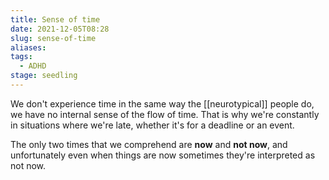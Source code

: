 ```yaml
---
title: Sense of time
date: 2021-12-05T08:28
slug: sense-of-time
aliases:
tags:
  - ADHD
stage: seedling
---
```



We don't experience time in the same way the [[neurotypical]] people do, we have no internal sense of the flow of time. That is why we're constantly in situations where we're late, whether it's for a deadline or an event.

The only two times that we comprehend are **now** and **not now**, and unfortunately even when things are now sometimes they're interpreted as not now.

<StillGrowing />
